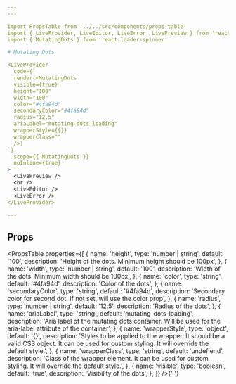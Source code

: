 ```yaml
---
---

import PropsTable from '../../src/components/props-table'
import { LiveProvider, LiveEditor, LiveError, LivePreview } from 'react-live'
import { MutatingDots } from 'react-loader-spinner'

# Mutating Dots

<LiveProvider
  code={`
  render(<MutatingDots
  visible={true}
  height="100"
  width="100"
  color="#4fa94d"
  secondaryColor="#4fa94d"
  radius="12.5"
  ariaLabel="mutating-dots-loading"
  wrapperStyle={{}}
  wrapperClass=""
  />)
`}
  scope={{ MutatingDots }}
  noInline={true}
>
  <LivePreview />
  <br />
  <LiveEditor />
  <LiveError />
</LiveProvider>

---
```


## Props

<PropsTable
  properties={[
    {
      name: 'height',
      type: 'number | string',
      default: '100',
      description: 'Height of the dots. Minimum height should be 100px',
    },
    {
      name: 'width',
      type: 'number | string',
      default: '100',
      description: 'Width of the dots. Minimum width should be 100px',
    },
    {
      name: 'color',
      type: 'string',
      default: '#4fa94d',
      description: 'Color of the dots',
    },
    {
      name: 'secondaryColor',
      type: 'string',
      default: '#4fa94d',
      description:
        'Secondary color for second dot. If not set, will use the color prop',
    },
    {
      name: 'radius',
      type: 'number | string',
      default: '12.5',
      description: 'Radius of the dots',
    },
    {
      name: 'ariaLabel',
      type: 'string',
      default: 'mutating-dots-loading',
      description:
        'Aria label of the mutating dots container. Will be used for the aria-label attribute of the container',
    },
    {
      name: 'wrapperStyle',
      type: 'object',
      default: '{}',
      description:
        'Styles to be applied to the wrapper. It should be a valid CSS object. It can be used for custom styling. It will override the default style.',
    },
    {
      name: 'wrapperClass',
      type: 'string',
      default: 'undefiend',
      description:
        'Class of the wrapper element. It can be used for custom styling. It will override the default style.',
    },
    {
      name: 'visible',
      type: 'boolean',
      default: 'true',
      description: 'Visibility of the dots',
    },
  ]}
/>{' '}
